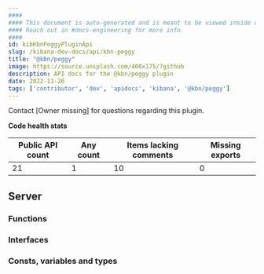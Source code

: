 ```yaml
---
####
#### This document is auto-generated and is meant to be viewed inside our experimental, new docs system.
#### Reach out in #docs-engineering for more info.
####
id: kibKbnPeggyPluginApi
slug: /kibana-dev-docs/api/kbn-peggy
title: "@kbn/peggy"
image: https://source.unsplash.com/400x175/?github
description: API docs for the @kbn/peggy plugin
date: 2022-11-26
tags: ['contributor', 'dev', 'apidocs', 'kibana', '@kbn/peggy']
---
```




Contact [Owner missing] for questions regarding this plugin.

**Code health stats**

| Public API count  | Any count | Items lacking comments | Missing exports |
|-------------------|-----------|------------------------|-----------------|
| 21 | 1 | 10 | 0 |

## Server

### Functions
<DocDefinitionList data={kbnPeggyObj.server.functions}/>

### Interfaces
<DocDefinitionList data={kbnPeggyObj.server.interfaces}/>

### Consts, variables and types
<DocDefinitionList data={kbnPeggyObj.server.misc}/>

